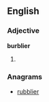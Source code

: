 ==English==

===Adjective===
'''burblier'''

# {{comparative of|[[burbly]]}}

===Anagrams===
* [[rubblier#English|rubblier]]